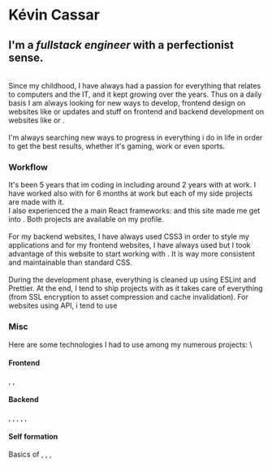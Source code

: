 
# Kévin Cassar

## I'm a *fullstack engineer* with a perfectionist sense.
\
Since my childhood, I have always had a passion for everything that relates to computers and the IT, and it kept growing over the years.
Thus on a daily basis I am always looking for new ways to develop, frontend design on websites like 
<ExternalLink link="https://dribbble.com/" text="Dribbble"/> or updates and stuff on frontend and backend development on websites like <ExternalLink link="https://thisweekinreact.com/" text="React Hebdo"/> or <ExternalLink link="https://github.com/trending" text="Github trending section"/>.
\
\
I'm always searching new ways to progress in everything i do in life in order to get the best results, whether it's gaming, work or even sports.

### Workflow
It's been 5 years that im coding in <ExternalLink link="https://www.php.net/" text="PHP"/> including around 2 years with <ExternalLink link="https://symfony.com/" text="Symfony"/> at work. I have worked also with <ExternalLink link="https://reactjs.org/" text="React"/> for 6 months at work but each of my side projects are made with it.
\
I also experienced the a main React frameworks: <ExternalLink link="https://www.gatsbyjs.com/" text="Gatsby"/> and this site made me get into <ExternalLink link="https://nextjs.org/" text="Next"/>.
Both projects are available on my <ExternalLink link="https://github.com/rassacnivek" text="Github"/> profile.
\
\
For my backend websites, I have always used CSS3 in order to style my applications and for my frontend websites, I have always used <ExternalLink link="https://sass-lang.com/" text="SASS"/> but I took advantage of this website to start working with <ExternalLink link="https://tailwindcss.com/" text="Tailwind"/>.
It is way more consistent and maintainable than standard CSS.
\
\
During the development phase, everything is cleaned up using ESLint and Prettier.
At the end, I tend to ship projects with <ExternalLink link="https://vercel.com/" text="Vercel"/> as it takes care of everything (from SSL encryption to asset compression and cache invalidation). For websites using API, i tend to use <ExternalLink link="https://www.netlify.com/" text="Netlify"/>

### Misc
Here are some technologies I had to use among my numerous projects:
\
#### Frontend
<ExternalLink link="https://reactjs.org/" text="React"/>, <ExternalLink link="https://styled-components.com/" text="Styled components"/>, <ExternalLink link="https://jquery.com/" text="jQuery"/>

#### Backend
<ExternalLink link="https://php.net/" text="PHP"/>, <ExternalLink link="https://symfony.com/" text="Symfony"/>, <ExternalLink link="https://nodejs.org/" text="Node"/>, <ExternalLink link="https://www.mysql.com/" text="MySQL"/>, <ExternalLink link="https://www.postgresql.org/" text="PostgreSQL"/>, 

#### Self formation
Basics of <ExternalLink link="https://www.python.org/" text="Python"/>, <ExternalLink link="https://angular.io/" text="Angular"/>, <ExternalLink link="https://flutter.dev/" text="Flutter"/>, <ExternalLink link="https://vuejs.org/" text="VueJS"/>

